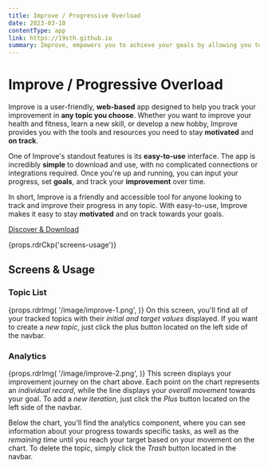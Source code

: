 ```yaml
---
title: Improve / Progressive Overload
date: 2023-03-10
contentType: app
link: https://19sth.github.io
summary: Improve, empowers you to achieve your goals by allowing you to set and track your progress, whether it's weight loss, running distance, reading books. It encourages you to gradually increase your metrics to reach your goal.
---
```


# Improve / Progressive Overload

Improve is a user-friendly, **web-based** app designed to help you track your improvement in **any topic you choose**. Whether you want to improve your health and fitness, learn a new skill, or develop a new hobby, Improve provides you with the tools and resources you need to stay **motivated** and **on track**.

One of Improve's standout features is its **easy-to-use** interface. The app is incredibly **simple** to download and use, with no complicated connections or integrations required.
Once you're up and running, you can input your progress, set **goals**, and track your **improvement** over time.

In short, Improve is a friendly and accessible tool for anyone looking to track and improve their progress in any topic. With easy-to-use, Improve makes it easy to stay **motivated** and on track towards your goals.

[Discover & Download](https://19sth.github.io/pwa/improve)

{props.rdrCkp('screens-usage')}
## Screens & Usage

### Topic List
{props.rdrImg(
  '/image/improve-1.png',
)}
On this screen, you'll find all of your tracked topics with their *initial and target values* displayed. If you want to create a *new topic*, just click the plus button located on the left side of the navbar.

### Analytics
{props.rdrImg(
  '/image/improve-2.png',
)}
This screen displays your improvement journey on the chart above. Each point on the chart represents an *individual record*, while the line displays your *overall movement* towards your goal. To add a *new iteration*, just click the *Plus* button located on the left side of the navbar.

Below the chart, you'll find the analytics component, where you can see information about your progress towards specific tasks, as well as the *remaining time* until you reach your target based on your movement on the chart. To delete the topic, simply click the *Trash* button located in the navbar. 